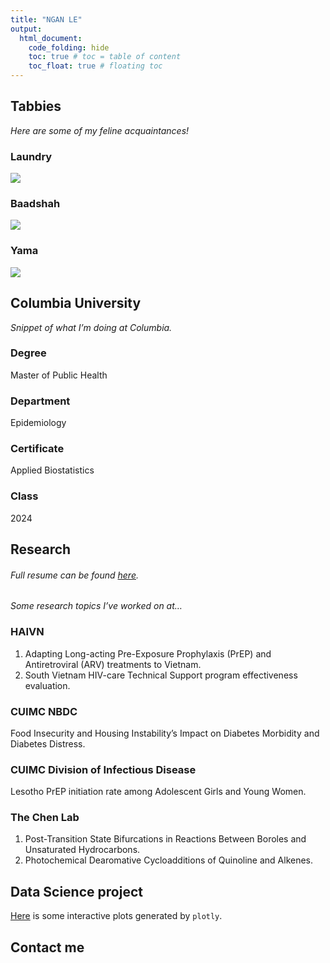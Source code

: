 ```yaml
---
title: "NGAN LE"
output: 
  html_document:
    code_folding: hide
    toc: true # toc = table of content
    toc_float: true # floating toc
---
```


## Tabbies {.tabset}
*Here are some of my feline acquaintances!*

### Laundry
![](Laundry2.jpeg)

### Baadshah
![](Baadshah.jpeg)

### Yama
![](Yama.jpeg)


## Columbia University {.tabset}
*Snippet of what I'm doing at Columbia.*

### Degree
Master of Public Health

### Department
Epidemiology

### Certificate
Applied Biostatistics 

### Class
2024

## Research {.tabset}
###### Full resume can be found [here](resume.html).

*Some research topics I've worked on at...*

### HAIVN
1. Adapting Long-acting Pre-Exposure Prophylaxis (PrEP) and Antiretroviral (ARV) treatments to Vietnam.
2. South Vietnam HIV-care Technical Support program effectiveness evaluation. 

### CUIMC NBDC 
Food Insecurity and Housing Instability's Impact on Diabetes Morbidity and Diabetes Distress.

### CUIMC Division of Infectious Disease
Lesotho PrEP initiation rate among Adolescent Girls and Young Women. 

### The Chen Lab
1. Post-Transition State Bifurcations in Reactions Between Boroles and Unsaturated Hydrocarbons.
2. Photochemical Dearomative Cycloadditions of Quinoline and Alkenes.

## Data Science project

[Here](plotly.html) is some interactive plots generated by `plotly`.

## Contact me 
<i class="fa fa-at"></i> 
<i class="fa fa-linkedin"></i> 
<i class="fa fa-github"></i> 


